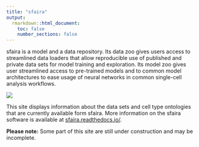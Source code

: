```yaml
---
title: "sfaira"
output:
  rmarkdown::html_document:
    toc: false
    number_sections: false
---
```


sfaira is a model and a data repository.
Its data zoo gives users access to streamlined data loaders that allow reproducible use of published and private data sets for model training and exploration.
Its model zoo gives user streamlined access to pre-trained models and to common model architectures to ease usage of neural networks in common single-cell analysis workflows.

![](https://raw.githubusercontent.com/theislab/sfaira/master/resources/images/concept.jpeg)

This site displays information about the data sets and cell type ontologies that are currently available form sfaira.
More information on the sfaira software is available at [sfaira.readthedocs.io/](https://sfaira.readthedocs.io/).

<div class="alert alert-warning">
  <strong>Please note:</strong>
  Some part of this site are still under construction and may be incomplete.
</div>
